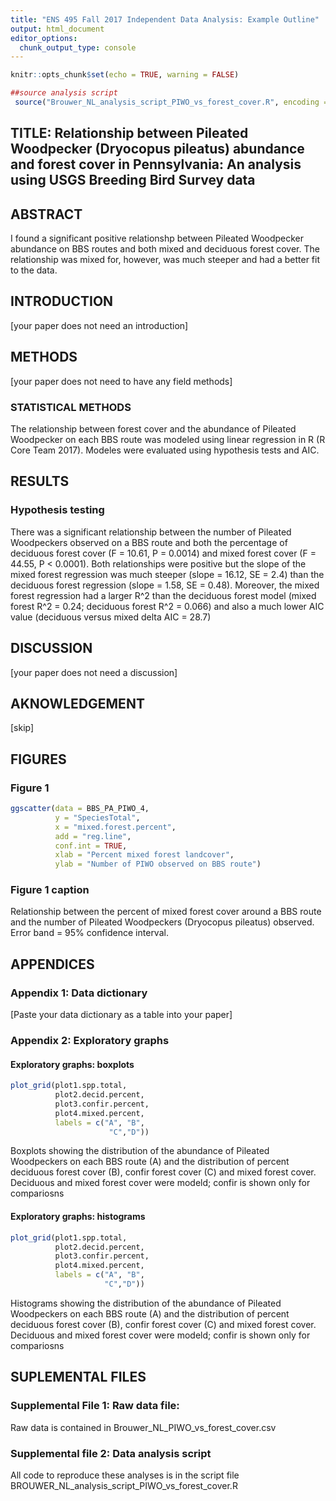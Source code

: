 ```yaml
---
title: "ENS 495 Fall 2017 Independent Data Analysis: Example Outline"
output: html_document
editor_options: 
  chunk_output_type: console
---
```


```r
knitr::opts_chunk$set(echo = TRUE, warning = FALSE)
```


```r
##source analysis script
 source("Brouwer_NL_analysis_script_PIWO_vs_forest_cover.R", encoding = 'UTF-8')
```

## TITLE: Relationship between Pileated Woodpecker (Dryocopus pileatus) abundance and forest cover in Pennsylvania: An analysis using USGS Breeding Bird Survey data

## ABSTRACT

I found a significant positive relationshp between Pileated Woodpecker abundance on BBS routes and both mixed and deciduous forest cover.  The relationship was mixed for, however, was much steeper and had a better fit to the data.

## INTRODUCTION
[your paper does not need an introduction]

## METHODS

[your paper does not need to have any field methods]

### STATISTICAL METHODS 

The relationship between forest cover and the abundance of Pileated Woodpecker on each BBS route was modeled using linear regression in R (R Core Team 2017).  Modeles were evaluated using hypothesis tests and AIC.

## RESULTS

### Hypothesis testing

There was a significant relationship between the number of Pileated Woodpeckers observed on a BBS route and both the percentage of deciduous forest cover (F = 10.61, P = 0.0014) and mixed forest cover (F = 44.55, P < 0.0001).  Both relationships were positive but the slope of the mixed forest regression was much steeper (slope = 16.12, SE = 2.4) than the deciduous forest regression (slope = 1.58, SE = 0.48).  Moreover, the mixed forest regression had a larger R^2 than the deciduous forest model (mixed forest R^2 = 0.24; deciduous forest R^2 = 0.066) and also a much lower AIC value (deciduous versus mixed delta AIC = 28.7)


## DISCUSSION
[your paper does not need a discussion]

## AKNOWLEDGEMENT
[skip]


## FIGURES

### Figure 1
```r
ggscatter(data = BBS_PA_PIWO_4,
          y = "SpeciesTotal",
          x = "mixed.forest.percent",
          add = "reg.line",
          conf.int = TRUE,
          xlab = "Percent mixed forest landcover",
          ylab = "Number of PIWO observed on BBS route")
```


### Figure 1 caption
Relationship between the percent of mixed forest cover around a BBS route and the number of Pileated Woodpeckers (Dryocopus pileatus) observed.  Error band = 95% confidence interval.

## APPENDICES

### Appendix 1: Data dictionary
[Paste your data dictionary as a table into your paper]

### Appendix 2: Exploratory graphs

#### Exploratory graphs: boxplots

```r
plot_grid(plot1.spp.total,
          plot2.decid.percent,
          plot3.confir.percent,
          plot4.mixed.percent,
          labels = c("A", "B",
                      "C","D"))
```
Boxplots showing the distribution of the abundance of Pileated Woodpeckers on each BBS route (A) and  the distribution of percent deciduous forest cover (B), confir forest cover (C) and mixed forest cover.  Deciduous and mixed forest cover were modeld; confir is shown only for compariosns

#### Exploratory graphs: histograms
```r
plot_grid(plot1.spp.total,
          plot2.decid.percent,
          plot3.confir.percent,
          plot4.mixed.percent,
          labels = c("A", "B",
                     "C","D"))
```
Histograms showing the distribution of the abundance of Pileated Woodpeckers on each BBS route (A) and  the distribution of percent deciduous forest cover (B), confir forest cover (C) and mixed forest cover.  Deciduous and mixed forest cover were modeld; confir is shown only for compariosns


## SUPLEMENTAL FILES

### Supplemental File 1: Raw data file: 
Raw data is contained in Brouwer_NL_PIWO_vs_forest_cover.csv


### Supplemental file 2: Data analysis script
All code to reproduce these analyses is in the script file BROUWER_NL_analysis_script_PIWO_vs_forest_cover.R

